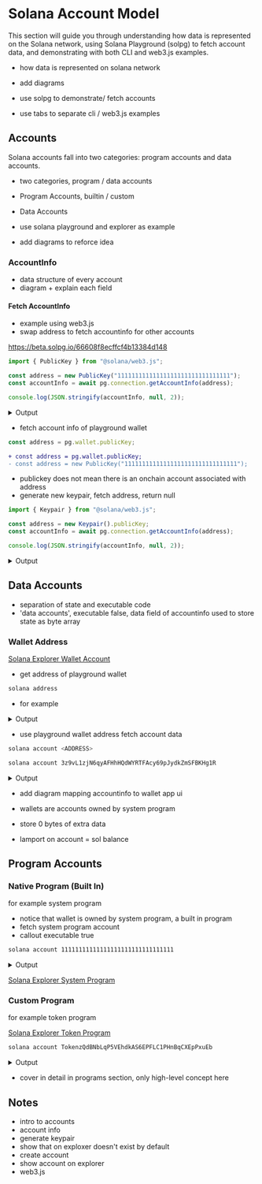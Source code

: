 # Solana Account Model

This section will guide you through understanding how data is represented on the
Solana network, using Solana Playground (solpg) to fetch account data, and
demonstrating with both CLI and web3.js examples.

- how data is represented on solana network

- add diagrams

- use solpg to demonstrate/ fetch accounts

- use tabs to separate cli / web3.js examples

## Accounts

Solana accounts fall into two categories: program accounts and data accounts.

- two categories, program / data accounts

- Program Accounts, builtin / custom

- Data Accounts

- use solana playground and explorer as example

- add diagrams to reforce idea

### AccountInfo

- data structure of every account
- diagram + explain each field

#### Fetch AccountInfo

- example using web3.js
- swap address to fetch accountinfo for other accounts

https://beta.solpg.io/66608f8ecffcf4b13384d148

```ts filename="client.ts" copy {3} /"11111111111111111111111111111111"/
import { PublicKey } from "@solana/web3.js";

const address = new PublicKey("11111111111111111111111111111111");
const accountInfo = await pg.connection.getAccountInfo(address);

console.log(JSON.stringify(accountInfo, null, 2));
```

<details>
<summary>Output</summary>

```bash
Running client...
  client.ts:
    {
  "data": {
    "type": "Buffer",
    "data": [
      115,
      121,
      115,
      116,
      101,
      109,
      95,
      112,
      114,
      111,
      103,
      114,
      97,
      109
    ]
  },
  "executable": true,
  "lamports": 1,
  "owner": "NativeLoader1111111111111111111111111111111",
  "rentEpoch": 18446744073709552000,
  "space": 14
}
```

</details>

- fetch account info of playground wallet

```ts filename="client.ts" copy
const address = pg.wallet.publicKey;
```

```diff
+ const address = pg.wallet.publicKey;
- const address = new PublicKey("11111111111111111111111111111111");
```

- publickey does not mean there is an onchain account associated with address
- generate new keypair, fetch address, return null

```ts filename="client.ts" copy {3} /publicKey/
import { Keypair } from "@solana/web3.js";

const address = new Keypair().publicKey;
const accountInfo = await pg.connection.getAccountInfo(address);

console.log(JSON.stringify(accountInfo, null, 2));
```

<details>
<summary>Output</summary>

```bash
Running client...
  client.ts:
    null
```

</details>

## Data Accounts

- separation of state and executable code
- 'data accounts', executable false, data field of accountinfo used to store
  state as byte array

### Wallet Address

[Solana Explorer Wallet Account](https://explorer.solana.com/address/3z9vL1zjN6qyAFHhHQdWYRTFAcy69pJydkZmSFBKHg1R?cluster=devnet)

- get address of playground wallet

```bash filename="Terminal" copy
solana address
```

- for example

<details>
<summary>Output</summary>

```bash
$ solana address
3z9vL1zjN6qyAFHhHQdWYRTFAcy69pJydkZmSFBKHg1R
```

</details>

- use playground wallet address fetch account data

```bash filename="Terminal" copy
solana account <ADDRESS>
```

```bash filename="Terminal" copy
solana account 3z9vL1zjN6qyAFHhHQdWYRTFAcy69pJydkZmSFBKHg1R
```

<details>
<summary>Output</summary>

```bash
$ solana account 3z9vL1zjN6qyAFHhHQdWYRTFAcy69pJydkZmSFBKHg1R

Public Key: 3z9vL1zjN6qyAFHhHQdWYRTFAcy69pJydkZmSFBKHg1R
Balance: 32.67152584 SOL
Owner: 11111111111111111111111111111111
Executable: false
Rent Epoch: 18446744073709551615
```

</details>

- add diagram mapping accountinfo to wallet app ui

- wallets are accounts owned by system program
- store 0 bytes of extra data
- lamport on account = sol balance

## Program Accounts

### Native Program (Built In)

for example system program

- notice that wallet is owned by system program, a built in program
- fetch system program account
- callout executable true

```bash filename="Terminal" copy
solana account 11111111111111111111111111111111
```

<details>
<summary>Output</summary>

```bash
$ solana account 11111111111111111111111111111111

Public Key: 11111111111111111111111111111111
Balance: 0.000000001 SOL Owner:
NativeLoader1111111111111111111111111111111
Executable: true
Rent Epoch: 18446744073709551615
```

</details>

[Solana Explorer System Program](https://explorer.solana.com/address/11111111111111111111111111111111?cluster=devnet)

### Custom Program

for example token program

[Solana Explorer Token Program](https://explorer.solana.com/address/TokenzQdBNbLqP5VEhdkAS6EPFLC1PHnBqCXEpPxuEb?cluster=devnet)

```bash filename="Terminal" copy
solana account TokenzQdBNbLqP5VEhdkAS6EPFLC1PHnBqCXEpPxuEb
```

<details>
<summary>Output</summary>

```bash
$ solana account TokenzQdBNbLqP5VEhdkAS6EPFLC1PHnBqCXEpPxuEb

Public Key: TokenzQdBNbLqP5VEhdkAS6EPFLC1PHnBqCXEpPxuEb
Balance: 0.00114144 SOL
Owner: BPFLoaderUpgradeab1e11111111111111111111111
Executable: true
Rent Epoch: 18446744073709551615
```

</details>

- cover in detail in programs section, only high-level concept here

## Notes

- intro to accounts
- account info
- generate keypair
- show that on exploxer doesn't exist by default
- create account
- show account on explorer
- web3.js
